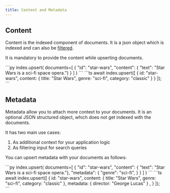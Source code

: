 ```yaml
---
title: Content and Metadata
---
```


## Content

Content is the indexed component of documents. It is a json
object which is indexed and can also be [filtered](/search/features/filtering).

It is mandatory to provide the content while upserting documents.

<Tabs>

<Tab title="Python">
```py
index.upsert(
  documents=[
    {
      "id": "star-wars",
      "content": { "text": "Star Wars is a sci-fi space opera."}
    }
  ]
)
```
</Tab>

<Tab title="TypeScript">
```ts
await index.upsert([
  {
    id: "star-wars",
    content: { title: "Star Wars", genre: "sci-fi", category: "classic" }
  }
]);
```
</Tab>

</Tabs>

## Metadata

Metadata allow you to attach more context to your documents.
It is an optional JSON structured object, which does not
get indexed with the documents.

It has two main use cases:

1. As additional context for your application logic
2. As filtering input for search queries

You can upsert metadata with your documents as follows:

<Tabs>

<Tab title="Python">
```py
index.upsert(
  documents=[
    {
      "id": "star-wars",
      "content": { "text": "Star Wars is a sci-fi space opera."},
      "metadata": {
        "genre": "sci-fi",
      }
    }
  ]
)
```
</Tab>

<Tab title="TypeScript">
```ts
await index.upsert([
  {
    id: "star-wars",
    content: { title: "Star Wars", genre: "sci-fi", category: "classic" },
    metadata: { director: "George Lucas" } ,
  }
]);
```
</Tab>

</Tabs>
